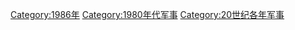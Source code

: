 {{portal|軍事}}
{{Commonscat|1986 in military history}}
{{Year by category
|m=1
|c=9
|d=8
|y=6
|cat=军事
|sortkey=军事
|parent=20世纪各年军事
|subcat=1980年代军事
}}

[[Category:1986年|Category:1986年]]
[[Category:1980年代军事|Category:1980年代军事]]
[[Category:20世纪各年军事|Category:20世纪各年军事]]